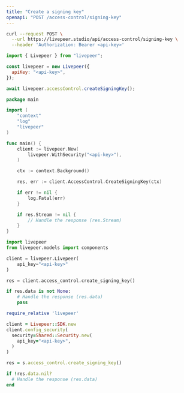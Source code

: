 ```yaml
---
title: "Create a signing key"
openapi: "POST /access-control/signing-key"
---
```


<RequestExample>

```bash cURL
curl --request POST \
  --url https://livepeer.studio/api/access-control/signing-key \
  --header 'Authorization: Bearer <api-key>'
```

```javascript JavaScript
import { Livepeer } from "livepeer";

const livepeer = new Livepeer({
  apiKey: "<api-key>",
});

await livepeer.accessControl.createSigningKey();
```

```go Go
package main

import (
	"context"
	"log"
	"livepeer"
)

func main() {
	client := livepeer.New(
		livepeer.WithSecurity("<api-key>"),
	)

	ctx := context.Background()

	res, err := client.AccessControl.CreateSigningKey(ctx)

	if err != nil {
		log.Fatal(err)
	}

	if res.Stream != nil {
		// Handle the response (res.Stream)
	}
}
```

```python Python
import livepeer
from livepeer.models import components

client = livepeer.Livepeer(
    api_key="<api-key>"
)

res = client.access_control.create_signing_key()

if res.data is not None:
    # Handle the response (res.data)
    pass
```

```ruby Ruby
require_relative 'livepeer'

client = Livepeer::SDK.new
client.config_security(
  security=Shared::Security.new(
    api_key="<api-key>",
  )
)

res = s.access_control.create_signing_key()

if !res.data.nil?
  # Handle the response (res.data)
end
```

</RequestExample>
